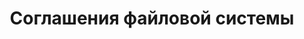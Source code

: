 ---
source-updated-at: 2025-05-16T04:52:11.000Z
translation-updated-at: 2025-06-02T20:02:30.083Z
title: Соглашения файловой системы
description: Справочник API по соглашениям файловой системы в Next.js.
---